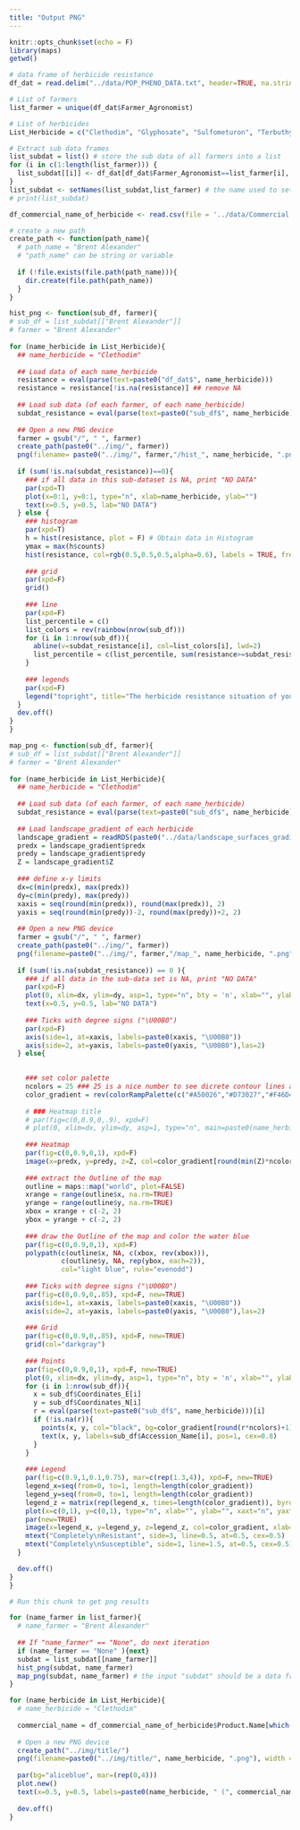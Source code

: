 ```yaml
---
title: "Output PNG"
---
```

```r
knitr::opts_chunk$set(echo = F)
library(maps)
getwd()
```

```r
# data frame of herbicide resistance
df_dat = read.delim("../data/POP_PHENO_DATA.txt", header=TRUE, na.strings=c("#N/A", "-"))

# List of farmers
list_farmer = unique(df_dat$Farmer_Agronomist)

# List of herbicides
List_Herbicide = c("Clethodim", "Glyphosate", "Sulfometuron", "Terbuthylazine")

# Extract sub data frames
list_subdat = list() # store the sub data of all farmers into a list
for (i in c(1:length(list_farmer))) {
  list_subdat[[i]] <- df_dat[df_dat$Farmer_Agronomist==list_farmer[i], ]
}
list_subdat <- setNames(list_subdat,list_farmer) # the name used to set header must be the same with that used to build sub-data
# print(list_subdat)
```


```r
df_commercial_name_of_herbicide <- read.csv(file = '../data/Commercial name of herbicides.csv', header=TRUE)

```

```r
# create a new path
create_path <- function(path_name){
  # path_name = "Brent Alexander"
  # "path_name" can be string or variable
  
  if (!file.exists(file.path(path_name))){
    dir.create(file.path(path_name))
  }
}
```


```r
hist_png <- function(sub_df, farmer){
# sub_df = list_subdat[["Brent Alexander"]]
# farmer = "Brent Alexander"
  
for (name_herbicide in List_Herbicide){
  ## name_herbicide = "Clethodim"
  
  ## Load data of each name_herbicide
  resistance = eval(parse(text=paste0("df_dat$", name_herbicide)))
  resistance = resistance[!is.na(resistance)] ## remove NA
  
  ## Load sub data (of each farmer, of each name_herbicide)
  subdat_resistance = eval(parse(text=paste0("sub_df$", name_herbicide))) # "subdat_resistance" is a numeric vector, and changes with different farmers, different herbicides
  
  ## Open a new PNG device
  farmer = gsub("/", " ", farmer)
  create_path(paste0("../img/", farmer))
  png(filename= paste0("../img/", farmer,"/hist_", name_herbicide, ".png"))
  
  if (sum(!is.na(subdat_resistance))==0){
    ### if all data in this sub-dataset is NA, print "NO DATA"
    par(xpd=T)
    plot(x=0:1, y=0:1, type="n", xlab=name_herbicide, ylab="")
    text(x=0.5, y=0.5, lab="NO DATA")
  } else {
    ### histogram
    par(xpd=T)
    h = hist(resistance, plot = F) # Obtain data in Histogram
    ymax = max(h$counts)
    hist(resistance, col=rgb(0.5,0.5,0.5,alpha=0.6), labels = TRUE, freq=T, breaks=10, bord=FALSE, main="", xlim = c(0,1), xlab=name_herbicide, ylim = c(0,ymax), ylab="Counts")
    
    ### grid
    par(xpd=F)
    grid()
    
    ### line
    par(xpd=F)
    list_percentile = c()
    list_colors = rev(rainbow(nrow(sub_df)))
    for (i in 1:nrow(sub_df)){
      abline(v=subdat_resistance[i], col=list_colors[i], lwd=2)
      list_percentile = c(list_percentile, sum(resistance>=subdat_resistance[i])/length(resistance))
    }
    
    ### legends
    par(xpd=F)
    legend("topright", title="The herbicide resistance situation of your farm in ", legend=paste0(sub_df$Location[!is.na(subdat_resistance)], "(", sub_df$Accession_Name[!is.na(subdat_resistance)], ") is lower (better) than other ", round(list_percentile[!is.na(subdat_resistance)]*100), "% farms"), col=list_colors[!is.na(subdat_resistance)], pch=c(19,19), box.col = F, cex=.9)
  }
  dev.off()
}
}
```

```r
map_png <- function(sub_df, farmer){
# sub_df = list_subdat[["Brent Alexander"]]
# farmer = "Brent Alexander"
  
for (name_herbicide in List_Herbicide){
  ## name_herbicide = "Clethodim"
  
  ## Load sub data (of each farmer, of each name_herbicide)
  subdat_resistance = eval(parse(text=paste0("sub_df$", name_herbicide))) # "subdat_resistance" is a numeric vector, and changes with different farmers, different herbicides
  
  ## Load landscape_gradient of each herbicide
  landscape_gradient = readRDS(paste0("../data/landscape_surfaces_gradient_data_", name_herbicide, ".rds"))
  predx = landscape_gradient$predx
  predy = landscape_gradient$predy
  Z = landscape_gradient$Z
  
  ### define x-y limits
  dx=c(min(predx), max(predx))
  dy=c(min(predy), max(predy))
  xaxis = seq(round(min(predx)), round(max(predx)), 2)
  yaxis = seq(round(min(predy))-2, round(max(predy))+2, 2)
  
  ## Open a new PNG device
  farmer = gsub("/", " ", farmer)
  create_path(paste0("../img/", farmer))
  png(filename=paste0("../img/", farmer,"/map_", name_herbicide, ".png"))
  
  if (sum(!is.na(subdat_resistance)) == 0 ){
    ### if all data in the sub-data set is NA, print "NO DATA"
    par(xpd=F)
    plot(0, xlim=dx, ylim=dy, asp=1, type="n", bty = 'n', xlab="", ylab="", main="", xaxt="n", yaxt="n") #empty
    text(x=0.5, y=0.5, lab="NO DATA")
    
    ### Ticks with degree signs ("\U00B0")
    par(xpd=F)
    axis(side=1, at=xaxis, labels=paste0(xaxis, "\U00B0"))
    axis(side=2, at=yaxis, labels=paste0(yaxis, "\U00B0"),las=2)
  } else{

  
    ### set color palette
    ncolors = 25 ### 25 is a nice number to see dicrete contour lines across the landscape methinks...
    color_gradient = rev(colorRampPalette(c("#A50026","#D73027","#F46D43","#FDAE61","#FEE08B","#FFFFBF","#D9EF8B","#A6D96A","#66BD63","#1A9850","#006837"))(ncolors))
    
    # ### Heatmap title
    # par(fig=c(0,0.9,0,.9), xpd=F)
    # plot(0, xlim=dx, ylim=dy, asp=1, type="n", main=paste0(name_herbicide, " Resistance Gradient"), xaxt="n", yaxt="n", frame.plot=FALSE)
    
    ### Heatmap
    par(fig=c(0,0.9,0,1), xpd=F)
    image(x=predx, y=predy, z=Z, col=color_gradient[round(min(Z)*ncolors):round(max(Z)*ncolors)], xlab="Longitude", ylab="Latitdue", asp=1, xaxt="n", yaxt="n", frame.plot=FALSE)
    
    ### extract the Outline of the map
    outline = maps::map("world", plot=FALSE)
    xrange = range(outline$x, na.rm=TRUE)
    yrange = range(outline$y, na.rm=TRUE)
    xbox = xrange + c(-2, 2)
    ybox = yrange + c(-2, 2)
    
    ### draw the Outline of the map and color the water blue
    par(fig=c(0,0.9,0,1), xpd=F)
    polypath(c(outline$x, NA, c(xbox, rev(xbox))),
             c(outline$y, NA, rep(ybox, each=2)),
             col="light blue", rule="evenodd")
    
    ### Ticks with degree signs ("\U00B0")
    par(fig=c(0,0.9,0,.85), xpd=F, new=TRUE)
    axis(side=1, at=xaxis, labels=paste0(xaxis, "\U00B0"))
    axis(side=2, at=yaxis, labels=paste0(yaxis, "\U00B0"),las=2)
    
    ### Grid
    par(fig=c(0,0.9,0,.85), xpd=F, new=TRUE)
    grid(col="darkgray")
    
    ### Points
    par(fig=c(0,0.9,0,1), xpd=F, new=TRUE)
    plot(0, xlim=dx, ylim=dy, asp=1, type="n", bty = 'n', xlab="", ylab="", main="", xaxt="n", yaxt="n") #empty
    for (i in 1:nrow(sub_df)){
      x = sub_df$Coordinates_E[i]
      y = sub_df$Coordinates_N[i]
      r = eval(parse(text=paste0("sub_df$", name_herbicide)))[i]
      if (!is.na(r)){
        points(x, y, col="black", bg=color_gradient[round(r*ncolors)+1], pch=19)
        text(x, y, labels=sub_df$Accession_Name[i], pos=1, cex=0.8)
      }
    }
    
    ### Legend
    par(fig=c(0.9,1,0.1,0.75), mar=c(rep(1.3,4)), xpd=F, new=TRUE)
    legend_x=seq(from=0, to=1, length=length(color_gradient))
    legend_y=seq(from=0, to=1, length=length(color_gradient))
    legend_z = matrix(rep(legend_x, times=length(color_gradient)), byrow=TRUE, nrow=length(color_gradient))
    plot(x=c(0,1), y=c(0,1), type="n", xlab="", ylab="", xaxt="n", yaxt="n", main="")
    par(new=TRUE)
    image(x=legend_x, y=legend_y, z=legend_z, col=color_gradient, xlab="", ylab="", main="", xaxt="n", las=2)
    mtext("Completely\nResistant", side=3, line=0.5, at=0.5, cex=0.5)
    mtext("Completely\nSusceptible", side=1, line=1.5, at=0.5, cex=0.5)
  }

  dev.off()
}
}
```

```r
# Run this chunk to get png results

for (name_farmer in list_farmer){
  # name_farmer = "Brent Alexander"
  
  ## If "name_farmer" == "None", do next iteration
  if (name_farmer == "None" ){next}
  subdat = list_subdat[[name_farmer]] 
  hist_png(subdat, name_farmer)
  map_png(subdat, name_farmer) # the input "subdat" should be a data frame; name_farmer should be a string
}
```

```r
for (name_herbicide in List_Herbicide){
  # name_herbicide = "Clethodim"
  
  commercial_name = df_commercial_name_of_herbicide$Product.Name[which(df_commercial_name_of_herbicide$Active.Ingredient..a.i.. == name_herbicide)] # "Status Clethodim"
  
  # Open a new PNG device
  create_path("../img/title/")
  png(filename=paste0("../img/title/", name_herbicide, ".png"), width = 500, height = 50, units = "px")
  
  par(bg="aliceblue", mar=(rep(0,4)))
  plot.new()
  text(x=0.5, y=0.5, labels=paste0(name_herbicide, " (", commercial_name, ")"), col="black", cex=1.2)
  
  dev.off()
}

```